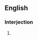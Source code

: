 ==English==
===Interjection===
{{en-intj}}
#{{context|eye dialect}} {{form of|alternative spelling|for crying out loud}}